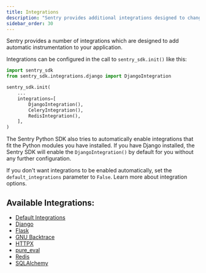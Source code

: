 ```yaml
---
title: Integrations
description: "Sentry provides additional integrations designed to change configuration or add instrumentation to your application."
sidebar_order: 30
---
```


Sentry provides a number of integrations which are designed to add automatic instrumentation to your application.

Integrations can be configured in the call to `sentry_sdk.init()` like this:

```python
import sentry_sdk
from sentry_sdk.integrations.django import DjangoIntegration

sentry_sdk.init(
    ...
    integrations=[
        DjangoIntegration(),
        CeleryIntegration(),
        RedisIntegration(),
    ],
)
```

The Sentry Python SDK also tries to automatically enable integrations that fit the Python modules you have installed. If you have Django installed, the Sentry SDK will enable the `DjangoIntegration()` by default for you without any further configuration.

If you don't want integrations to be enabled automatically, set the `default_integrations` parameter to `False`. Learn more about <PlatformLink to="/configuration/options/#integration-configuration">integration options</PlatformLink>.

## Available Integrations:

- [Default Integrations](default-integrations/)
- [Django](django/)
- [Flask](flask/)
- [GNU Backtrace](gnu_backtrace/)
- [HTTPX](httpx/)
- [pure_eval](pure_eval/)
- [Redis](redis/)
- [SQLAlchemy](sqlalchemy/)
